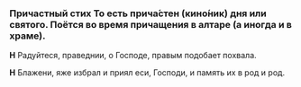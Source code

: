 
### Причастный стих <Tooltip>То есть прича́стен (кино́ник) дня или святого. Поётся во время прича­ще­ния в алтаре (а иногда и в храме).</Tooltip>

**Н** Радуйтеся, праведнии, о Господе, правым подобает похвала.

**Н** Блажени, яже избрал и приял еси, Господи, и память их в род и род.
